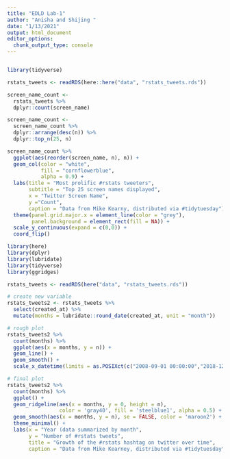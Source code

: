 ```yaml
---
title: "EDLD Lab-1"
author: "Anisha and Shijing "
date: "1/13/2021"
output: html_document
editor_options: 
  chunk_output_type: console
---
```


``` r
```

```r
library(tidyverse)

rstats_tweets <- readRDS(here::here("data", "rstats_tweets.rds"))

screen_name_count <- 
  rstats_tweets %>% 
  dplyr::count(screen_name)

screen_name_count <-
  screen_name_count %>% 
  dplyr::arrange(desc(n)) %>% 
  dplyr::top_n(25, n) 

screen_name_count %>% 
  ggplot(aes(reorder(screen_name, n), n)) + 
  geom_col(color = "white", 
           fill = "cornflowerblue",
           alpha = 0.9) + 
  labs(title = "Most prolific #rstats tweeters",
       subtitle = "Top 25 screen names displayed",
       x = "Twitter Screen Name",
       y ="Count",
       caption = "Data from Mike Kearny, distributed via #tidytuesday") +
  theme(panel.grid.major.x = element_line(color = "grey"),
        panel.background = element_rect(fill = NA)) +
  scale_y_continuous(expand = c(0,0)) +
  coord_flip()

```

```r
library(here)
library(dplyr)
library(lubridate)
library(tidyverse)
library(ggridges)

rstats_tweets <- readRDS(here("data", "rstats_tweets.rds"))

# create new variable
rstats_tweets2 <- rstats_tweets %>%
  select(created_at) %>%
  mutate(months = lubridate::round_date(created_at, unit = "month")) 

# rough plot
rstats_tweets2 %>%
  count(months) %>%
  ggplot(aes(x = months, y = n)) +
  geom_line() +
  geom_smooth() +
  scale_x_datetime(limits = as.POSIXct(c("2008-09-01 00:00:00","2018-12-12 00:00:00")))

# final plot
rstats_tweets2 %>%
  count(months) %>%
  ggplot() +
  geom_ridgeline(aes(x = months, y = 0, height = n), 
                 color = 'gray40', fill = 'steelblue1', alpha = 0.5) +
  geom_smooth(aes(x = months, y = n), se = FALSE, color = 'maroon2') +
  theme_minimal() +
  labs(x = "Year (data summarized by month",
       y = "Number of #rstats tweets",  
       title = "Growth of the #rstats hashtag on twitter over time",
       caption = "Data from Mike Kearney, distributed via #tidytuesday")

```




